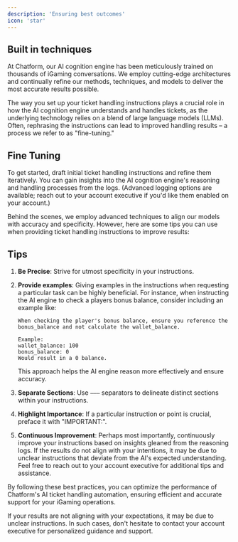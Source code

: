 ```yaml
---
description: 'Ensuring best outcomes'
icon: 'star'
---
```


## Built in techniques

At Chatform, our AI cognition engine has been meticulously trained on thousands of iGaming conversations. We employ cutting-edge architectures and continually refine our methods, techniques, and models to deliver the most accurate results possible.

The way you set up your ticket handling instructions plays a crucial role in how the AI cognition engine understands and handles tickets, as the underlying technology relies on a blend of large language models (LLMs). Often, rephrasing the instructions can lead to improved handling results – a process we refer to as "fine-tuning."

## Fine Tuning

To get started, draft initial ticket handling instructions and refine them iteratively. You can gain insights into the AI cognition engine's reasoning and handling processes from the logs. (Advanced logging options are available; reach out to your account executive if you'd like them enabled on your account.)

Behind the scenes, we employ advanced techniques to align our models with accuracy and specificity. However, here are some tips you can use when providing ticket handling instructions to improve results:

## Tips

1. **Be Precise**: Strive for utmost specificity in your instructions. 

2. **Provide examples**: Giving examples in the instructions when requesting a particular task can be highly beneficial. For instance, when instructing the AI engine to check a players bonus balance, consider including an example like:

   ```
   When checking the player's bonus balance, ensure you reference the bonus_balance and not calculate the wallet_balance.

   Example:
   wallet_balance: 100
   bonus_balance: 0
   Would result in a 0 balance.
   ```

   This approach helps the AI engine reason more effectively and ensure accuracy.

2. **Separate Sections**: Use `———` separators to delineate distinct sections within your instructions.

3. **Highlight Importance**: If a particular instruction or point is crucial, preface it with "IMPORTANT:".

4. **Continuous Improvement**: Perhaps most importantly, continuously improve your instructions based on insights gleaned from the reasoning logs. If the results do not align with your intentions, it may be due to unclear instructions that deviate from the AI's expected understanding. Feel free to reach out to your account executive for additional tips and assistance.

By following these best practices, you can optimize the performance of Chatform's AI ticket handling automation, ensuring efficient and accurate support for your iGaming operations.

If your results are not aligning with your expectations, it may be due to unclear instructions. In such cases, don't hesitate to contact your account executive for personalized guidance and support.






